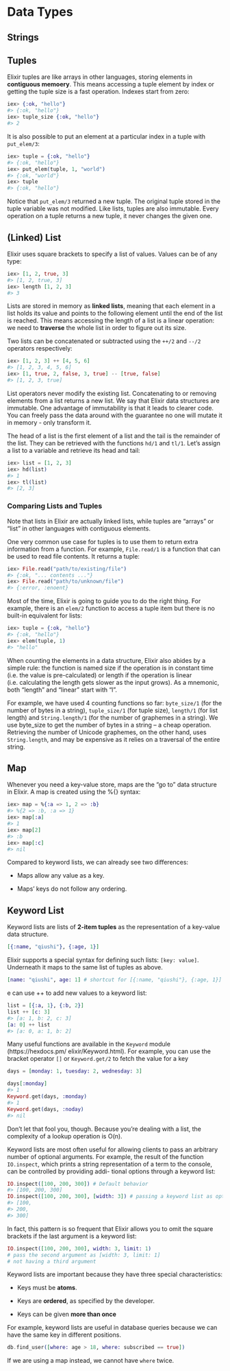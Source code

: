 # Data Types


## Strings

## Tuples

Elixir tuples are like arrays in other languages, storing elements in **contiguous memoery**. This means accessing a tuple element by index or getting the tuple size is a fast operation. Indexes start from zero:

```elixir
iex> {:ok, "hello"}
#> {:ok, "hello"}
iex> tuple_size {:ok, "hello"}
#> 2
```


It is also possible to put an element at a particular index in a tuple with `put_elem/3`:

```elixir
iex> tuple = {:ok, "hello"}
#> {:ok, "hello"}
iex> put_elem(tuple, 1, "world")
#> {:ok, "world"}
iex> tuple
#> {:ok, "hello"}
```

Notice that `put_elem/3` returned a new tuple. The original tuple stored in the tuple variable was not modified. Like lists, tuples are also immutable. Every operation on a tuple returns a new tuple, it never changes the given one.

## (Linked) List

Elixir uses square brackets to specify a list of values. Values can be of any type:

```elixir
iex> [1, 2, true, 3]
#> [1, 2, true, 3]
iex> length [1, 2, 3]
#> 3
```

Lists are stored in memory as **linked lists**, meaning that each element in a list holds its value and points to the following element until the end of the list is reached. This means accessing the length of a list is a linear operation: we need to **traverse** the whole list in order to figure out its size.

Two lists can be concatenated or subtracted using the `++/2` and `--/2` operators respectively:

```elixir
iex> [1, 2, 3] ++ [4, 5, 6]
#> [1, 2, 3, 4, 5, 6]
iex> [1, true, 2, false, 3, true] -- [true, false]
#> [1, 2, 3, true]
```

List operators never modify the existing list. Concatenating to or removing elements from a list returns a new list. We say that Elixir data structures are immutable. One advantage of immutability is that it leads to clearer code. You can freely pass the data around with the guarantee no one will mutate it in memory - only transform it.

The head of a list is the first element of a list and the tail is the remainder of the list. They can be retrieved with the functions `hd/1` and `tl/1`. Let’s assign a list to a variable and retrieve its head and tail:

```elixir
iex> list = [1, 2, 3]
iex> hd(list)
#> 1
iex> tl(list)
#> [2, 3]
```

### Comparing Lists and Tuples

Note that lists in Elixir are actually linked lists, while tuples are "arrays" or "list" in other languages with contiguous elements.

One very common use case for tuples is to use them to return extra information from a function. For example, `File.read/1` is a function that can be used to read file contents. It returns a tuple:


```elixir
iex> File.read("path/to/existing/file")
#> {:ok, "... contents ..."}
iex> File.read("path/to/unknown/file")
#> {:error, :enoent}
```
Most of the time, Elixir is going to guide you to do the right thing. For example, there is an `elem/2` function to access a tuple item but there is no built-in equivalent for lists:

```elixir
iex> tuple = {:ok, "hello"}
#> {:ok, "hello"}
iex> elem(tuple, 1)
#> "hello"
```

When counting the elements in a data structure, Elixir also abides by a simple rule: the function is named size if the operation is in constant time (i.e. the value is pre-calculated) or length if the operation is linear (i.e. calculating the length gets slower as the input grows). As a mnemonic, both “length” and “linear” start with “l”.

For example, we have used 4 counting functions so far: `byte_size/1` (for the number of bytes in a string), `tuple_size/1` (for tuple size), `length/1` (for list length) and `String.length/1` (for the number of graphemes in a string). We use byte_size to get the number of bytes in a string – a cheap operation. Retrieving the number of Unicode graphemes, on the other hand, uses `String.length`, and may be expensive as it relies on a traversal of the entire string.

## Map

Whenever you need a key-value store, maps are the “go to” data structure in Elixir. A map is created using the %{} syntax:

```elixir
iex> map = %{:a => 1, 2 => :b}
#> %{2 => :b, :a => 1}
iex> map[:a]
#> 1
iex> map[2]
#> :b
iex> map[:c]
#> nil
```

Compared to keyword lists, we can already see two differences:

- Maps allow any value as a key.

- Maps’ keys do not follow any ordering.

## Keyword List

Keyword lists are lists of **2-item tuples** as the representation of a key-value data structure.

``` elixir
[{:name, "qiushi"}, {:age, 1}]
```

 Elixir supports a special syntax for defining such lists: `[key: value]`. Underneath it maps to the same list of tuples as above.

 ```elixir
[name: "qiushi", age: 1] # shortcut for [{:name, "qiushi"}, {:age, 1}]
 ```

 e can use ++ to add new values to a keyword list:


```elixir
list = [{:a, 1}, {:b, 2}]
list ++ [c: 3]
#> [a: 1, b: 2, c: 3]
[a: 0] ++ list
#> [a: 0, a: 1, b: 2]
```


Many useful functions are available in the `Keyword` module (https://hexdocs.pm/ elixir/Keyword.html). For example, you can use the bracket operator `[]` or `Keyword.get/2` to fetch the value for a key

```elixir
days = [monday: 1, tuesday: 2, wednesday: 3]

days[:monday]
#> 1
Keyword.get(days, :monday)
#> 1
Keyword.get(days, :noday)
#> nil
```

Don’t let that fool you, though. Because you’re dealing with a list, the complexity of a lookup operation is O(n).

Keyword lists are most often useful for allowing clients to pass an arbitrary number of
optional arguments. For example, the result of the function `IO.inspect`, which prints
a string representation of a term to the console, can be controlled by providing addi-
tional options through a keyword list:

```elixir
IO.inspect([100, 200, 300]) # Default behavior
#> [100, 200, 300]
IO.inspect([100, 200, 300], [width: 3]) # passing a keyword list as options
#> [100,
#> 200,
#> 300]
```

In fact, this pattern is so frequent that Elixir allows you to omit the square brackets if the last argument is a keyword list:

```elixir
IO.inspect([100, 200, 300], width: 3, limit: 1)
# pass the second argument as [width: 3, limit: 1]
# not having a third argument
```


Keyword lists are important because they have three special characteristics:

- Keys must be **atoms**.

- Keys are **ordered**, as specified by the developer.

- Keys can be given **more than once**

For example, keyword lists are useful in database queries because we can have the same key in different positions.

```elixir
db.find_user([where: age > 18, where: subscribed == true])
```

If we are using a map instead, we cannot have `where` twice.